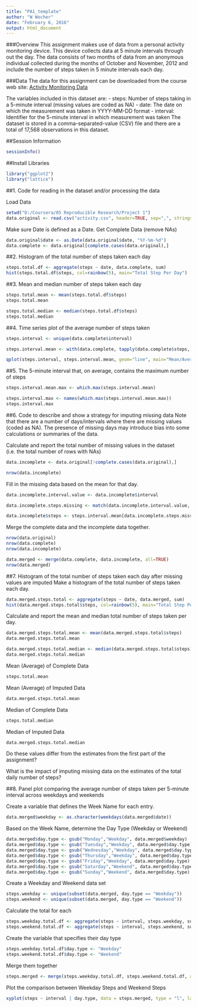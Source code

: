```yaml
---
title: "PA1_template"
author: "W Wocher"
date: "February 6, 2016"
output: html_document
---
```


###Overview
This assignment makes use of data from a personal activity monitoring device. This device collects data at 5 minute intervals through out the day. The data consists of two months of data from an anonymous individual collected during the months of October and November, 2012 and include the number of steps taken in 5 minute intervals each day.

###Data
The data for this assignment can be downloaded from the course web site:
[Activity Monitoring Data](https://d396qusza40orc.cloudfront.net/repdata%2Fdata%2Factivity.zip)

The variables included in this dataset are:
- steps: Number of steps taking in a 5-minute interval (missing values are coded as NA)
- date: The date on which the measurement was taken in YYYY-MM-DD format
- interval: Identifier for the 5-minute interval in which measurement was taken
The dataset is stored in a comma-separated-value (CSV) file and there are a total of 17,568 observations in this dataset.


##Session Information
```r
sessionInfo()
```

##Install Libraries
```r
library("ggplot2")
library("lattice")
```


##1.	Code for reading in the dataset and/or processing the data

Load Data
```r
setwd("D:/Coursera/05 Reproducible Research/Project 1")
data.original <- read.csv("activity.csv", header=TRUE, sep=",", stringsAsFactors = FALSE)
```

Make sure Date is defined as a Date.
Get Complete Data (remove NAs)
```r
data.original$date <- as.Date(data.original$date, "%Y-%m-%d")
data.complete <- data.original[complete.cases(data.original),]
```

##2.	Histogram of the total number of steps taken each day
```r
steps.total.df <- aggregate(steps ~ date, data.complete, sum)
hist(steps.total.df$steps, col=rainbow(5), main="Total Step Per Day")
```


##3.	Mean and median number of steps taken each day
```r
steps.total.mean <- mean(steps.total.df$steps)
steps.total.mean

steps.total.median <- median(steps.total.df$steps)
steps.total.median
```

##4.	Time series plot of the average number of steps taken
```r
steps.interval <- unique(data.complete$interval)

steps.interval.mean <- with(data.complete, tapply(data.complete$steps, data.complete$interval, mean))

qplot(steps.interval, steps.interval.mean, geom="line", main="Mean/Average Steps Per Interval")
```


##5.	The 5-minute interval that, on average, contains the maximum number of steps
```r
steps.interval.mean.max <- which.max(steps.interval.mean)

steps.interval.max <- names(which.max(steps.interval.mean.max))
steps.interval.max
```


##6.	Code to describe and show a strategy for imputing missing data
Note that there are a number of days/intervals where there are missing values (coded as NA). The presence of missing days may introduce bias into some calculations or summaries of the data.

Calculate and report the total number of missing values in the dataset (i.e. the total number of rows with NAs)

```r
data.incomplete <- data.original[!complete.cases(data.original),]

nrow(data.incomplete)
```

Fill in the missing data based on the mean for that day.
```r
data.incomplete.interval.value <- data.incomplete$interval

data.incomplete.steps.missing <- match(data.incomplete.interval.value, data.original$interval)

data.incomplete$steps <- steps.interval.mean[data.incomplete.steps.missing]
```

Merge the complete data and the incomplete data together.
```r
nrow(data.original)
nrow(data.complete)
nrow(data.incomplete)

data.merged <- merge(data.complete, data.incomplete, all=TRUE)
nrow(data.merged)
```



##7.	Histogram of the total number of steps taken each day after missing values are imputed
Make a histogram of the total number of steps taken each day.
```r
data.merged.steps.total <- aggregate(steps ~ date, data.merged, sum)
hist(data.merged.steps.total$steps, col=rainbow(5), main="Total Step Per Day")
```

Calculate and report the mean and median total number of steps taken per day. 
```r
data.merged.steps.total.mean <- mean(data.merged.steps.total$steps)
data.merged.steps.total.mean

data.merged.steps.total.median <- median(data.merged.steps.total$steps)
data.merged.steps.total.median
```

Mean (Average) of Complete Data
```r
steps.total.mean
```
Mean (Average) of Imputed Data
```r
data.merged.steps.total.mean
```

Median of Complete Data
```r
steps.total.median
```
Median of Imputed Data
```r
data.merged.steps.total.median
```

Do these values differ from the estimates from the first part of the assignment? 


What is the impact of imputing missing data on the estimates of the total daily number of steps?



##8.	Panel plot comparing the average number of steps taken per 5-minute interval across weekdays and weekends

Create a variable that defines the Week Name for each entry.
```r
data.merged$weekday <- as.character(weekdays(data.merged$date))
```

Based on the Week Name, determine the Day Type (Weekday or Weekend)
```r
data.merged$day.type <- gsub("Monday","Weekday", data.merged$weekday)
data.merged$day.type <- gsub("Tuesday","Weekday", data.merged$day.type)
data.merged$day.type <- gsub("Wednesday","Weekday", data.merged$day.type)
data.merged$day.type <- gsub("Thursday","Weekday", data.merged$day.type)
data.merged$day.type <- gsub("Friday","Weekday", data.merged$day.type)
data.merged$day.type <- gsub("Saturday","Weekend", data.merged$day.type)
data.merged$day.type <- gsub("Sunday","Weekend", data.merged$day.type)
```

Create a Weekday and Weekend data set
```r
steps.weekday <- unique(subset(data.merged, day.type == "Weekday"))
steps.weekend <- unique(subset(data.merged, day.type == "Weekend"))
```

Calculate the total for each
```r
steps.weekday.total.df <- aggregate(steps ~ interval, steps.weekday, sum)
steps.weekend.total.df <- aggregate(steps ~ interval, steps.weekend, sum)

```

Create the variable that specifies their day type
```r
steps.weekday.total.df$day.type <- "Weekday"
steps.weekend.total.df$day.type <- "Weekend"
```

Merge them together
```r
steps.merged <- merge(steps.weekday.total.df, steps.weekend.total.df, all=TRUE)
```

Plot the comparison between Weekday Steps and Weekend Steps
```r
xyplot(steps ~ interval | day.type, data = steps.merged, type = "l", layout = c(1,2), main="Weekday-Weekend Comparison", xlab="Interval", ylab="Steps")
```



